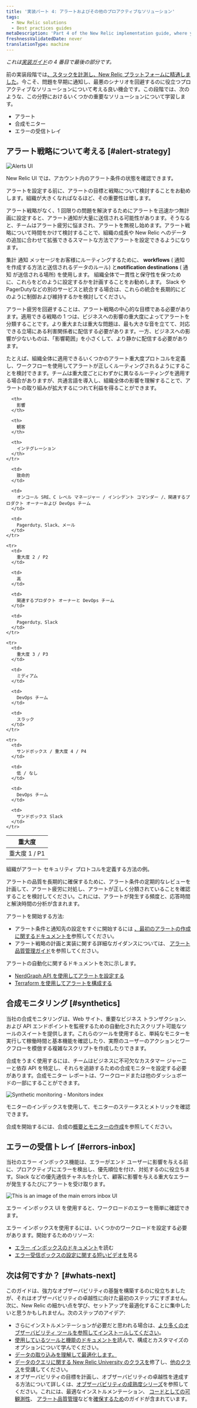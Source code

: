 ```yaml
---
title: '実装パート 4: アラートおよびその他のプロアクティブなソリューション'
tags:
  - New Relic solutions
  - Best practices guides
metaDescription: 'Part 4 of the New Relic implementation guide, where you think about your alerting strategies, and set up alerting, synthetic monitors, and errors inbox.'
freshnessValidatedDate: never
translationType: machine
---
```


_これは[実装ガイド](/docs/new-relic-solutions/get-started/implementation-guide-intro)の 4 番目で最後の部分です。_

前の実装段階では[、スタックを計測](/docs/new-relic-solutions/get-started/implementation-guide-instrument)[し、New Relic プラットフォームに精通しました](/docs/new-relic-solutions/get-started/implementation-guide-organize-data)。今こそ、問題を早期に通知し、最悪のシナリオを回避するのに役立つプロアクティブなソリューションについて考える良い機会です。この段階では、次のような、この分野におけるいくつかの重要なソリューションについて学習します。

* アラート
* 合成モニター
* エラーの受信トレイ

## アラート戦略について考える [#alert-strategy]

<img
  title="Alerts UI"
  alt="Alerts UI"
  src="/images/alerts_screenshot-full_alerting-ui.webp"
/>

<figcaption>
  New Relic <InlinePopover type="alerts"/>UI では、アカウント内のアラート条件の状態を確認できます。
</figcaption>

アラートを設定する前に、アラートの目標と戦略について検討することをお勧めします。組織が大きくなればなるほど、その重要性は増します。

アラート戦略がなく、1 回限りの問題を解決するためにアラートを迅速かつ無計画に設定すると、アラート通知が大量に送信される可能性があります。そうなると、チームはアラート疲労に悩まされ、アラートを無視し始めます。アラート戦略について時間をかけて検討することで、組織の成長や New Relic へのデータの追加に合わせて拡張できるスマートな方法でアラートを設定できるようになります。

集計 通知 メッセージをお客様にルーティングするために、 <DNT>**workflows**</DNT> ( 通知 を作成する方法と送信されるデータのルール) と<DNT>**notification destinations**</DNT> ( 通知 が送信される場所) を使用します。 組織全体で一貫性と保守性を保つために、これらをどのように設定するかを計画することをお勧めします。 Slack やPagerDutyなどの別のサービスと統合する場合は、これらの統合を長期的にどのように制御および維持するかを検討してください。

アラート疲労を回避することは、アラート戦略の中心的な目標である必要があります。適用できる戦略の 1 つは、ビジネスへの影響の重大度によってアラートを分類することです。より重大または重大な問題は、最も大きな音を立てて、対応できる立場にある利害関係者に配信する必要があります。一方、ビジネスへの影響が少ないものは、「影響範囲」を小さくして、より静かに配信する必要があります。

たとえば、組織全体に適用できるいくつかのアラート重大度プロトコルを定義し、ワークフローを使用してアラートが正しくルーティングされるようにすることを検討できます。チームは重大度ごとにわずかに異なるルーティングを適用する場合がありますが、共通言語を導入し、組織全体の影響を理解することで、アラートの取り組みが拡大するにつれて利益を得ることができます。

<table>
  <thead>
    <tr>
      <th>
        重大度
      </th>

      <th>
        影響
      </th>

      <th>
        観客
      </th>

      <th>
        インテグレーション
      </th>
    </tr>
  </thead>

  <tbody>
    <tr>
      <td>
        重大度 1 / P1
      </td>

      <td>
        致命的
      </td>

      <td>
        オンコール SRE、C レベル マネージャー / インシデント コマンダー /、関連するプロダクト オーナーおよび DevOps チーム
      </td>

      <td>
        Pagerduty、Slack、メール
      </td>
    </tr>

    <tr>
      <td>
        重大度 2 / P2
      </td>

      <td>
        高
      </td>

      <td>
        関連するプロダクト オーナーと DevOps チーム
      </td>

      <td>
        Pagerduty、Slack
      </td>
    </tr>

    <tr>
      <td>
        重大度 3 / P3
      </td>

      <td>
        ミディアム
      </td>

      <td>
        DevOps チーム
      </td>

      <td>
        スラック
      </td>
    </tr>

    <tr>
      <td>
        サンドボックス / 重大度 4 / P4
      </td>

      <td>
        低 / なし
      </td>

      <td>
        DevOps チーム
      </td>

      <td>
        サンドボックス Slack
      </td>
    </tr>
  </tbody>
</table>

<figcaption>
  組織がアラート セキュリティ プロトコルを定義する方法の例。
</figcaption>

アラートの品質を長期的に確保するために、アラート条件の定期的なレビューを計画して、アラート疲労に対処し、アラートが正しく分類されていることを確認することを検討してください。これには、アラートが発生する頻度と、応答時間と解決時間の分析が含まれます。

アラートを開始する方法:

* アラート条件と通知先の設定をすぐに開始するには [、最初のアラートの作成に関するドキュメントを](/docs/alerts-applied-intelligence/new-relic-alerts/get-started/your-first-nrql-condition)参照してください。
* アラート戦略の計画と実装に関する詳細なガイダンスについては、 [アラート品質管理ガイド](/docs/new-relic-solutions/observability-maturity/uptime-performance-reliability/alert-quality-management-guide)を参照してください。

アラートの自動化に関するドキュメントを次に示します。

* [NerdGraph API を使用してアラートを設定する](/docs/alerts-applied-intelligence/new-relic-alerts/advanced-alerts/alerts-nerdgraph/nerdgraph-api-examples)
* [Terraform を使用してアラートを構成する](https://newrelic.com/blog/how-to-relic/observability-as-code-new-relic-terraform-provider)

## 合成モニタリング [#synthetics]

当社の合成モニタリングは、Web サイト、重要なビジネス トランザクション、および API エンドポイントを監視するための自動化されたスクリプト可能なツールのスイートを提供します。これらのツールを使用すると、単純なモニターを実行して稼働時間と基本機能を確認したり、実際のユーザーのアクションとワークフローを模倣する複雑なスクリプトを作成したりできます。

合成をうまく使用するには、チームはビジネスに不可欠なカスタマー ジャーニーと依存 API を特定し、それらを追跡するための合成モニターを設定する必要があります。合成モニター レポートは、ワークロードまたは他のダッシュボードの一部にすることができます。

<img
  title="Synthetic monitoring - Monitors index"
  alt="Synthetic monitoring - Monitors index"
  src="/images/synthetic_screenshot-full_monitor-index.webp"
/>

<figcaption>
  モニターのインデックスを使用して、モニターのステータスとメトリックを確認できます。
</figcaption>

合成を開始するには、合成の[概要と](/docs/synthetics/synthetic-monitoring/getting-started/get-started-synthetic-monitoring)[モニターの作成](/docs/synthetics/synthetic-monitoring/using-monitors/add-edit-monitors)を参照してください。

## エラーの受信トレイ [#errors-inbox]

当社のエラー インボックス機能は、エラーがエンド ユーザーに影響を与える前に、プロアクティブにエラーを検出し、優先順位を付け、対処するのに役立ちます。Slack などの優先通信チャネルを介して、顧客に影響を与える重大なエラーが発生するたびにアラートを受け取ります。

<img
  title="ui-main"
  alt="This is an image of the main errors inbox UI"
  src="/images/errors-inbox_screenshot-full_errors-ui.webp"
/>

<figcaption>
  エラー インボックス UI を使用すると、ワークロードのエラーを簡単に確認できます。
</figcaption>

エラー インボックスを使用するには、いくつかのワークロードを設定する必要があります。開始するためのリソース:

* [エラー インボックスのドキュメント](/docs/errors-inbox/errors-inbox)を読む
* [エラー受信ボックスの設定に関する短いビデオを](https://www.youtube.com/watch?v=HEbX0dgeGGw)見る

## 次は何ですか？ [#whats-next]

このガイドは、強力なオブザーバビリティの基盤を構築するのに役立ちましたが、それはオブザーバビリティの卓越性に向けた最初のステップにすぎません。次に、New Relic の細かい点を学び、セットアップを最適化することに集中したいと思うかもしれません。次のステップのアイデア:

* さらにインストルメンテーションが必要だと思われる場合は、[より多くのオブザーバビリティ ツールを参照してインストールしてください](https://newrelic.com/instant-observability)。
* [使用しているツールと機能のドキュメントを](http://docs.newrelic.com)読んで、構成とカスタマイズのオプションについて学んでください。
* [データの取り込みを理解して最適化します。](/docs/data-apis/manage-data/manage-your-data)
* [データのクエリに関する New Relic University のクラスを](https://learn.newrelic.com/writing-nrql-queries)修了し、[他のクラス](https://learn.newrelic.com)を受講してください。
* オブザーバビリティの目標を計画し、オブザーバビリティの卓越性を達成する方法について詳しくは、[オブザーバビリティの成熟度シリーズ](/docs/new-relic-solutions/observability-maturity/introduction)を参照してください。これには、最適なインストルメンテーション、 [コードとしての可観測性](/docs/new-relic-solutions/observability-maturity/operational-efficiency/observability-as-code-guide)、 [アラート品質管理](/docs/new-relic-solutions/observability-maturity/uptime-performance-reliability/alert-quality-management-guide)などを[確保するため](/docs/new-relic-solutions/observability-maturity/operational-efficiency/service-characterization-optimize-telemetry-data-guide)のガイドが含まれています。
